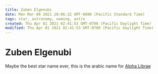 ```yaml
---
title: Zuben Elgenubi
date: Mon Mar 08 2021 20:06:32 GMT-0800 (Pacific Standard Time)
tags: star, astronomy, naming, astro
created: Thu Apr 01 2021 02:41:53 GMT-0700 (Pacific Daylight Time)
modified: Thu Apr 01 2021 02:41:53 GMT-0700 (Pacific Daylight Time)
---
```


# Zuben Elgenubi

Maybe the best star name ever, this is the arabic name for [Alpha Librae](https://www.wikiwand.com/en/Alpha_Librae)
